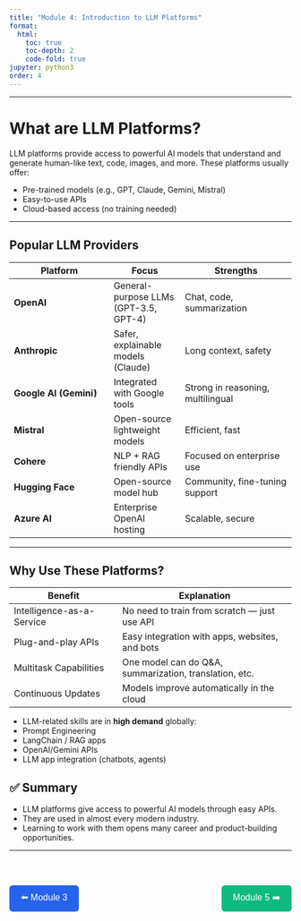 ```yaml
---
title: "Module 4: Introduction to LLM Platforms"
format:
  html:
    toc: true
    toc-depth: 2
    code-fold: true
jupyter: python3
order: 4
---
```


---

#  What are LLM Platforms?

LLM platforms provide access to powerful AI models that understand and generate human-like text, code, images, and more. These platforms usually offer:

- Pre-trained models (e.g., GPT, Claude, Gemini, Mistral)
- Easy-to-use APIs
- Cloud-based access (no training needed)

---

##  Popular LLM Providers

| Platform | Focus | Strengths |
|----------|-------|-----------|
| **OpenAI** | General-purpose LLMs (GPT-3.5, GPT-4) | Chat, code, summarization |
| **Anthropic** | Safer, explainable models (Claude) | Long context, safety |
| **Google AI (Gemini)** | Integrated with Google tools | Strong in reasoning, multilingual |
| **Mistral** | Open-source lightweight models | Efficient, fast |
| **Cohere** | NLP + RAG friendly APIs | Focused on enterprise use |
| **Hugging Face** | Open-source model hub | Community, fine-tuning support |
| **Azure AI** | Enterprise OpenAI hosting | Scalable, secure |

---

##  Why Use These Platforms?

| Benefit | Explanation |
|--------|-------------|
|  Intelligence-as-a-Service | No need to train from scratch — just use API |
|  Plug-and-play APIs | Easy integration with apps, websites, and bots |
|  Multitask Capabilities | One model can do Q&A, summarization, translation, etc. |
|  Continuous Updates | Models improve automatically in the cloud |



-  LLM-related skills are in **high demand** globally:
  - Prompt Engineering
  - LangChain / RAG apps
  - OpenAI/Gemini APIs
  - LLM app integration (chatbots, agents)


## ✅ Summary

- LLM platforms give access to powerful AI models through easy APIs.
- They are used in almost every modern industry.
- Learning to work with them opens many career and product-building opportunities.

---

<div style="display: flex; justify-content: space-between; align-items: center; margin-top: 3rem;">

  <a href="Module3.html/" style="text-decoration: none;">
    <button style="
      padding: 10px 20px;
      background-color: #2563eb;
      color: white;
      border: none;
      border-radius: 6px;
      font-size: 16px;
      cursor: pointer;
      transition: background-color 0.3s;">
      ⬅️ Module 3
    </button>
  </a>

  <a href="Module7.html" style="text-decoration: none;">
    <button style="
      padding: 10px 20px;
      background-color: #10b981;
      color: white;
      border: none;
      border-radius: 6px;
      font-size: 16px;
      cursor: pointer;
      transition: background-color 0.3s;">
      Module 5 ➡️
    </button>
  </a>

</div>